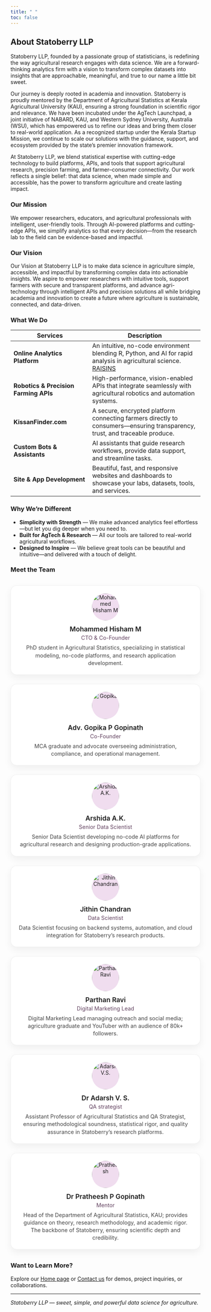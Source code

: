 ---
title: " "
toc: false
---

## About Statoberry LLP {.unnumbered}

Statoberry LLP, founded by a passionate group of statisticians, is redefining the way agricultural research engages with data science. We are a forward-thinking analytics firm with a vision to transform complex datasets into insights that are approachable, meaningful, and true to our name a little bit sweet.

Our journey is deeply rooted in academia and innovation. Statoberry is proudly mentored by the Department of Agricultural Statistics at Kerala Agricultural University (KAU), ensuring a strong foundation in scientific rigor and relevance. We have been incubated under the AgTech Launchpad, a joint initiative of NABARD, KAU, and Western Sydney University, Australia (WSU), which has empowered us to refine our ideas and bring them closer to real-world application. As a recognized startup under the Kerala Startup Mission, we continue to scale our solutions with the guidance, support, and ecosystem provided by the state’s premier innovation framework.

At Statoberry LLP, we blend statistical expertise with cutting-edge technology to build platforms, APIs, and tools that support agricultural research, precision farming, and farmer–consumer connectivity. Our work reflects a single belief: that data science, when made simple and accessible, has the power to transform agriculture and create lasting impact.

### Our Mission {.unnumbered}

We empower researchers, educators, and agricultural professionals with intelligent, user-friendly tools. Through AI-powered platforms and cutting-edge APIs, we simplify analytics so that every decision—from the research lab to the field can be evidence-based and impactful.

### Our Vision {.unnumbered}

Our Vision at Statoberry LLP is to make data science in agriculture simple, accessible, and impactful by transforming complex data into actionable insights. We aspire to empower researchers with intuitive tools, support farmers with secure and transparent platforms, and advance agri-technology through intelligent APIs and precision solutions all while bridging academia and innovation to create a future where agriculture is sustainable, connected, and data-driven.

### What We Do {.unnumbered}

| Services | Description |
|------------------------------|------------------------------------------|
| **Online Analytics Platform** | An intuitive, no-code environment blending R, Python, and AI for rapid analysis in agricultural science. [RAISINS](www.raisins.live) |
| **Robotics & Precision Farming APIs** | High-performance, vision-enabled APIs that integrate seamlessly with agricultural robotics and automation systems. |
| **KissanFinder.com** | A secure, encrypted platform connecting farmers directly to consumers—ensuring transparency, trust, and traceable produce. |
| **Custom Bots & Assistants** | AI assistants that guide research workflows, provide data support, and streamline tasks. |
| **Site & App Development** | Beautiful, fast, and responsive websites and dashboards to showcase your labs, datasets, tools, and services. |

### Why We’re Different {.unnumbered}

-   **Simplicity with Strength** — We make advanced analytics feel effortless—but let you dig deeper when you need to.
-   **Built for AgTech & Research** — All our tools are tailored to real-world agricultural workflows.
-   **Designed to Inspire** — We believe great tools can be beautiful and intuitive—and delivered with a touch of delight.

### Meet the Team {.unnumbered}

```{=html}
<style>
  .team-grid {
    display: grid;
    grid-template-columns: repeat(auto-fit, minmax(250px, 1fr));
    gap: 24px;
    margin: 2rem 0;
  }

  .team-card {
    background: #fff;
    border-radius: 16px;
    border: 1px solid rgba(0,0,0,0.06);
    box-shadow: 0 8px 20px rgba(0,0,0,0.06);
    padding: 20px;
    text-align: center;
    transition: transform .2s ease, box-shadow .2s ease;
  }
  .team-card:hover {
    transform: translateY(-4px);
    box-shadow: 0 12px 30px rgba(0,0,0,0.10);
  }

  .team-photo {
    width: 72px;
    height: 72px;
    border-radius: 50%;
    overflow: hidden;
    margin: 0 auto 12px;
    display: flex;
    align-items: center;
    justify-content: center;
    background: #f0ddef; /* brand tint */
  }
  .team-photo img {
    width: 100%;
    height: 100%;
    object-fit: cover;
  }

  .team-name {
    font-weight: 600;
    margin: 4px 0;
    font-size: 1.1rem;
  }

  .team-role {
    font-size: 0.9rem;
    color: #634360; /* brand purple */
    margin-bottom: 8px;
  }

  .team-desc {
    font-size: 0.9rem;
    color: #444;
    line-height: 1.4;
  }

  /* dark mode */
  .quarto-dark .team-card {
    background: #14161a;
    border-color: rgba(255,255,255,.06);
  }
  .quarto-dark .team-role { color: #c6a8c2; }
  .quarto-dark .team-desc { color: #ccc; }
</style>

<div class="team-grid">

  <div class="team-card">
    <div class="team-photo">
      <img src="www/hisham.jpg" alt="Mohammed Hisham M">
    </div>
    <div class="team-name">Mohammed Hisham M</div>
    <div class="team-role">CTO & Co-Founder</div>
    <div class="team-desc">
     PhD student in Agricultural Statistics, specializing in statistical modeling, no-code platforms, and research application development.
    </div>
  </div>    
  
  <div class="team-card">
    <div class="team-photo">
      <img src="www/gopika.jpg" alt="Gopika">
    </div>
    <div class="team-name">Adv. Gopika P Gopinath</div>
    <div class="team-role">Co-Founder</div>
    <div class="team-desc">
     MCA graduate and advocate overseeing administration, compliance, and operational management.
    </div>
  </div> 
  
    <div class="team-card">
    <div class="team-photo">
      <img src="www/member4.jpg" alt="Arshida A.K.">
    </div>
    <div class="team-name">Arshida A.K.</div>
    <div class="team-role">Senior Data Scientist</div>
    <div class="team-desc">
      Senior Data Scientist developing no-code AI platforms for agricultural research and designing production-grade applications.
    </div>
  </div>

  <div class="team-card">
    <div class="team-photo">
      <img src="www/jithin.jpg" alt="Jithin Chandran">
    </div>
    <div class="team-name">Jithin Chandran</div>
    <div class="team-role">Data Scientist</div>
    <div class="team-desc">
     Data Scientist focusing on backend systems, automation, and cloud integration for Statoberry’s research products.
    </div>
  </div>

  <div class="team-card">
    <div class="team-photo">
      <img src="www/member6.jpg" alt="Parthan Ravi">
    </div>
    <div class="team-name">Parthan Ravi</div>
    <div class="team-role">Digital Marketing Lead</div>
    <div class="team-desc">
     Digital Marketing Lead managing outreach and social media; agriculture graduate and YouTuber with an audience of 80k+ followers.
    </div>
  </div>  
  
<div class="team-card">
    <div class="team-photo">
      <img src="www/member4.jpg" alt="Adarsh V.S.">
    </div>
    <div class="team-name">Dr Adarsh V. S.</div>
    <div class="team-role">QA strategist</div>
    <div class="team-desc">
     Assistant Professor of Agricultural Statistics and QA Strategist, ensuring methodological soundness, statistical rigor, and quality assurance in Statoberry’s research platforms.
    </div>
  </div> 
  
 <div class="team-card">
    <div class="team-photo">
      <img src="www/member4.jpg" alt="Pratheesh">
    </div>
    <div class="team-name">Dr Pratheesh P Gopinath</div>
    <div class="team-role">Mentor</div>
    <div class="team-desc">
     Head of the Department of Agricultural Statistics, KAU; provides guidance on theory, research methodology, and academic rigor. The backbone of Statoberry, ensuring scientific depth and credibility.
    </div>
  </div>  
  
  
</div>
```

### Want to Learn More? {.unnumbered}

Explore our [Home page](/) or [Contact us](/contact.qmd) for demos, project inquiries, or collaborations.

------------------------------------------------------------------------

*Statoberry LLP — sweet, simple, and powerful data science for agriculture.*
